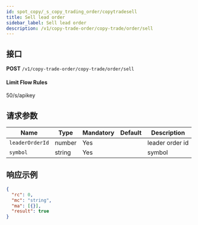 ```yaml
---
id: spot_copy/_s_copy_trading_order/copytradesell
title: Sell lead order
sidebar_label: Sell lead order
description: /v1/copy-trade-order/copy-trade/order/sell
---
```


## 接口

**POST** `/v1/copy-trade-order/copy-trade/order/sell`

#### **Limit Flow Rules**

50/s/apikey

## 请求参数

| Name            | Type   | Mandatory | Default | Description     |
| --------------- | ------ | --------- | ------- | --------------- |
| `leaderOrderId` | number | Yes       |         | leader order id |
| `symbol`        | string | Yes       |         | symbol          |

## 响应示例

```json
{
  "rc": 0,
  "mc": "string",
  "ma": [{}],
  "result": true
}
```
